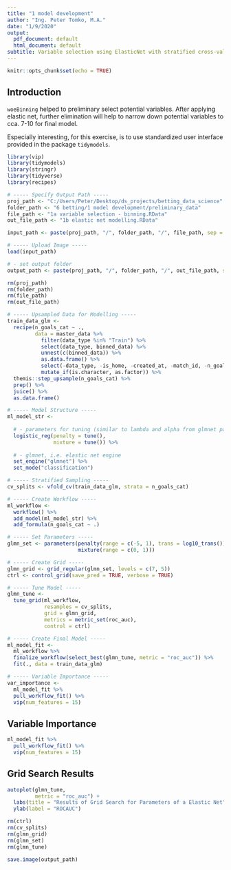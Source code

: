 ```yaml
---
title: "1 model development"
author: "Ing. Peter Tomko, M.A."
date: "1/9/2020"
output:
  pdf_document: default
  html_document: default
subtitle: Variable selection using ElasticNet with stratified cross-validation for hyper-parameter tuning
---
```


```r
knitr::opts_chunk$set(echo = TRUE)
```

## Introduction

`woeBinning` helped to preliminary select potential variables. After applying elastic net, further elimination will help to narrow down potential variables to cca. 7-10 for final model. 

Especially interesting, for this exercise, is to use standardized user interface provided in the package `tidymodels`.

```r
library(vip)
library(tidymodels)
library(stringr)
library(tidyverse)
library(recipes)

# ----- Specify Output Path -----
proj_path <- "C:/Users/Peter/Desktop/ds_projects/betting_data_science"
folder_path <- "6 betting/1 model development/preliminary_data"
file_path <- "1a variable selection - binning.RData"
out_file_path <- "1b elastic net modelling.RData"

input_path <- paste(proj_path, "/", folder_path, "/", file_path, sep = "")

# ----- Upload Image -----
load(input_path)

# - set output folder
output_path <- paste(proj_path, "/", folder_path, "/", out_file_path, sep = "")

rm(proj_path)
rm(folder_path)
rm(file_path)
rm(out_file_path)

# ----- Upsampled Data for Modelling -----
train_data_glm <- 
  recipe(n_goals_cat ~ ., 
         data = master_data %>%
           filter(data_type %in% "Train") %>%
           select(data_type, binned_data) %>%
           unnest(c(binned_data)) %>%
           as.data.frame() %>%
           select(-data_type, -is_home, -created_at, -match_id, -n_goals) %>%
           mutate_if(is.character, as.factor)) %>%
  themis::step_upsample(n_goals_cat) %>%
  prep() %>%
  juice() %>%
  as.data.frame()

# ----- Model Structure -----
ml_model_str <-
  
  # - parameters for tuning (similar to lambda and alpha from glmnet package)
  logistic_reg(penalty = tune(),
               mixture = tune()) %>% 
  
  # - glmnet, i.e. elastic net engine
  set_engine("glmnet") %>% 
  set_mode("classification")

# ----- Stratified Sampling -----
cv_splits <- vfold_cv(train_data_glm, strata = n_goals_cat)

# ----- Create Workflow -----
ml_workflow <- 
  workflow() %>%
  add_model(ml_model_str) %>%
  add_formula(n_goals_cat ~ .)

# ----- Set Parameters -----
glmn_set <- parameters(penalty(range = c(-5, 1), trans = log10_trans()),
                       mixture(range = c(0, 1)))

# ----- Create Grid -----
glmn_grid <- grid_regular(glmn_set, levels = c(7, 5))
ctrl <- control_grid(save_pred = TRUE, verbose = TRUE)

# ----- Tune Model -----
glmn_tune <- 
  tune_grid(ml_workflow,
            resamples = cv_splits,
            grid = glmn_grid,
            metrics = metric_set(roc_auc),
            control = ctrl)

# ----- Create Final Model -----
ml_model_fit <- 
  ml_workflow %>%
  finalize_workflow(select_best(glmn_tune, metric = "roc_auc")) %>%
  fit(., data = train_data_glm)

# ----- Variable Importance -----
var_importance <- 
  ml_model_fit %>% 
  pull_workflow_fit() %>% 
  vip(num_features = 15)
```

## Variable Importance

```r
ml_model_fit %>% 
  pull_workflow_fit() %>% 
  vip(num_features = 15)
```

## Grid Search Results
```r
autoplot(glmn_tune, 
         metric = "roc_auc") +
  labs(title = "Results of Grid Search for Parameters of a Elastic Net") +
  ylab(label = "ROCAUC")
```

```r
rm(ctrl)
rm(cv_splits)
rm(glmn_grid)
rm(glmn_set)
rm(glmn_tune)

save.image(output_path)
```